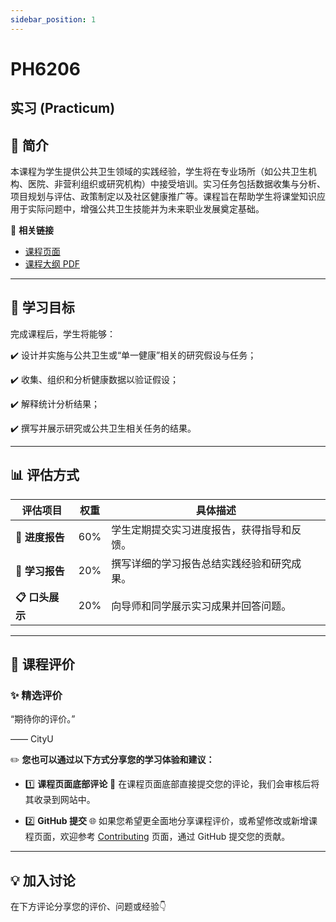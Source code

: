 ```yaml
---
sidebar_position: 1
---
```


# PH6206
## 实习 (Practicum)

## **📘 简介**
本课程为学生提供公共卫生领域的实践经验，学生将在专业场所（如公共卫生机构、医院、非营利组织或研究机构）中接受培训。实习任务包括数据收集与分析、项目规划与评估、政策制定以及社区健康推广等。课程旨在帮助学生将课堂知识应用于实际问题中，增强公共卫生技能并为未来职业发展奠定基础。

🔗 **相关链接**
- [课程页面](https://www.cityu.edu.hk/catalogue/pg/202425/course/PH6206.htm)
- [课程大纲 PDF](https://www.cityu.edu.hk/catalogue/pg/202425/course/PH6206.pdf)

---

## **🎯 学习目标**

完成课程后，学生将能够：

✔️ 设计并实施与公共卫生或“单一健康”相关的研究假设与任务；

✔️ 收集、组织和分析健康数据以验证假设；

✔️ 解释统计分析结果；

✔️ 撰写并展示研究或公共卫生相关任务的结果。

---

## **📊 评估方式**

| **评估项目**          | **权重** | **具体描述**                                                                                       |
|----------------------|---------|---------------------------------------------------------------------------------------------------|
| **📂 进度报告**       | 60%      | 学生定期提交实习进度报告，获得指导和反馈。                                                             |
| **📂 学习报告**       | 20%      | 撰写详细的学习报告总结实践经验和研究成果。                                                             |
| **📋 口头展示**       | 20%      | 向导师和同学展示实习成果并回答问题。                                                                   |

---

## **💬 课程评价**

### ✨ **精选评价**
<div className={commentStyles.commentBox}>
    <p className={commentStyles.commentText}>
        “期待你的评价。”
    </p>
    <p className={commentStyles.commentAuthor}>—— CityU</p>
</div>

✏️ **您也可以通过以下方式分享您的学习体验和建议：**

- 1️⃣ **课程页面底部评论**
💬 在课程页面底部直接提交您的评论，我们会审核后将其收录到网站中。

- 2️⃣ **GitHub 提交**
🌐 如果您希望更全面地分享课程评价，或希望修改或新增课程页面，欢迎参考 [Contributing](/contributing) 页面，通过 GitHub 提交您的贡献。

---

## **💡 加入讨论**

在下方评论分享您的评价、问题或经验👇
<Utterances />